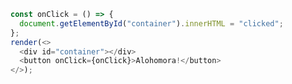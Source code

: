 ```js react-live
const onClick = () => {
  document.getElementById("container").innerHTML = "clicked";
};
render(<>
  <div id="container"></div>
  <button onClick={onClick}>Alohomora!</button>
</>);
```